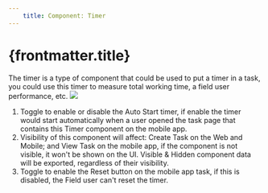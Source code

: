 ```yaml
---
    title: Component: Timer
---
```


# {frontmatter.title}

The timer is a type of component that could be used to put a timer in a task, you could use this timer to measure total working time, a field user performance, etc.
![](https://t3837933.p.clickup-attachments.com/t3837933/457d9b7a-c432-418f-9c62-9bf5de748582/12.png)
1. Toggle to enable or disable the Auto Start timer, if enable the timer would start automatically when a user opened the task page that contains this Timer component on the mobile app.
2. Visibility of this component will affect: Create Task on the Web and Mobile; and View Task on the mobile app, if the component is not visible, it won't be shown on the UI. Visible & Hidden component data will be exported, regardless of their visibility.
3. Toggle to enable the Reset button on the mobile app task, if this is disabled, the Field user can't reset the timer.
